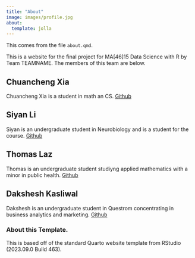 ```yaml
---
title: "About"
image: images/profile.jpg
about:
  template: jolla
---
```



This comes from the file `about.qmd`.

This is a website for the final project for MA[46]15 Data Science with R by Team TEAMNAME.
The members of this team are below.


## Chuancheng Xia
Chuancheng Xia is a student in math an CS. [Github](https://github.com/jason040510)

## Siyan Li

Siyan is an undergraduate student in Neurobiology and is a student for the course. [Github](https://github.com/Kether0111)

## Thomas Laz

Thomas is an undergraduate student studiyng applied mathematics with a minor in public health.
[Github](https://github.com/tvlaz144)

## Dakshesh Kasliwal
Dakshesh is an undergraduate student in Questrom concentrating in business analytics and marketing. [Github](https://github.com/DaksheshK)
<!-- Please leave in the information below -->

### About this Template.

This is based off of the standard Quarto website template from RStudio (2023.09.0 Build 463).
